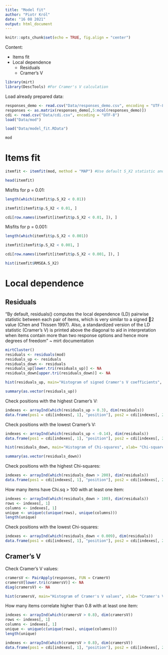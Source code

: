 ```yaml
---
title: "Model fit"
author: "Piotr Król"
date: "16 08 2021"
output: html_document
---
```


```r
knitr::opts_chunk$set(echo = TRUE, fig.align = "center")
```

Content:

* Items fit
* Local dependence
  + Residuals
  + Cramer's V

```r
library(mirt)
library(DescTools) #For Cramer's V calculation
```

Load already prepared data:

```r
responses_demo <- read.csv("Data/responses_demo.csv", encoding = "UTF-8")
responses <- as.matrix(responses_demo[,5:ncol(responses_demo)])
cdi <- read.csv("Data/cdi.csv", encoding = "UTF-8")
load("Data/mod")
```

```r
load("Data/model_fit.RData")
```

```r
mod
```
# Items fit

```r
itemfit <- itemfit(mod, method = "MAP") #Use default S_X2 statistic and MAP ability estimation
```

```r
head(itemfit)
```

Misfits for p = 0.01:

```r
length(which(itemfit$p.S_X2 < 0.01))
```
```r
itemfit[itemfit$p.S_X2 < 0.01, ]
```

```r
cdi[row.names(itemfit[itemfit$p.S_X2 < 0.01, ]), ]
```

Misfits for p = 0.001:

```r
length(which(itemfit$p.S_X2 < 0.001))
```
```r
itemfit[itemfit$p.S_X2 < 0.001, ]
```

```r
cdi[row.names(itemfit[itemfit$p.S_X2 < 0.001, ]), ]
```

```r
hist(itemfit$RMSEA.S_X2)
```

# Local dependence

## Residuals 

"By default, residuals() computes the local dependence (LD)
pairwise statistic between each pair of items, which is very similar to a signed 2 value (Chen
and Thissen 1997). Also, a standardized version of the LD statistic (Cramer's V) is printed
above the diagonal to aid in interpretation when items contain more than two response options
and hence more degrees of freedom" ~ mirt documentation

```r
mirtCluster()
residuals <- residuals(mod)
residuals_up <- residuals
residuals_down <- residuals
residuals_up[lower.tri(residuals_up)] <- NA
residuals_down[upper.tri(residuals_down)] <- NA
```

```r
hist(residuals_up, main="Histogram of signed Cramer's V coefficients", xlab= "Cramers V")
```
```r
summary(as.vector(residuals_up))
```
Check positions with the highest Cramer's V:

```r
indexes <- arrayInd(which(residuals_up > 0.3), dim(residuals))
data.frame(pos1 = cdi[indexes[, 1], "position"], pos2 = cdi[indexes[, 2], "position"], CramersV = residuals_up[indexes])
```
Check positions with the lowest Cramer's V:

```r
indexes <- arrayInd(which(residuals_up < -0.14), dim(residuals))
data.frame(pos1 = cdi[indexes[, 1], "position"], pos2 = cdi[indexes[, 2], "position"], CramersV = residuals_up[indexes])
```

```r
hist(residuals_down, main="Histogram of Chi-squares", xlab= "Chi-square")
```
```r
summary(as.vector(residuals_down))
```
Check positions with the highest Chi-squares:

```r
indexes <- arrayInd(which(residuals_down > 200), dim(residuals))
data.frame(pos1 = cdi[indexes[, 1], "position"], pos2 = cdi[indexes[, 2], "position"], Chi.sq = residuals_down[indexes])
```

How many items have Chi.sq > 100 with at least one item:

```r
indexes <- arrayInd(which(residuals_down > 100), dim(residuals))
rows <- indexes[, 1]
columns <- indexes[, 1]
unique <- unique(c(unique(rows), unique(columns)))
length(unique)
```

Check positions with the lowest Chi-squares:

```r
indexes <- arrayInd(which(residuals_down < 0.009), dim(residuals))
data.frame(pos1 = cdi[indexes[, 1], "position"], pos2 = cdi[indexes[, 2], "position"], Chi.sq = residuals_down[indexes])
```

## Cramer's V

Check Cramer's V values:

```r
cramersV <- PairApply(responses, FUN = CramerV)
cramersV[lower.tri(cramersV)] <- NA
diag(cramersV) <- NA
```

```r
hist(cramersV, main="Histogram of Cramer's V values", xlab= "Cramer's V")
```
How many items correlate higher than 0.8 with at least one item:

```r
indexes <- arrayInd(which(cramersV > 0.8), dim(cramersV))
rows <- indexes[, 1]
columns <- indexes[, 1]
unique <- unique(c(unique(rows), unique(columns)))
length(unique)
```

```r
indexes <- arrayInd(which(cramersV > 0.8), dim(cramersV))
data.frame(pos1 = cdi[indexes[, 1], "position"], pos2 = cdi[indexes[, 2], "position"], cramersV = cramersV[indexes])
```